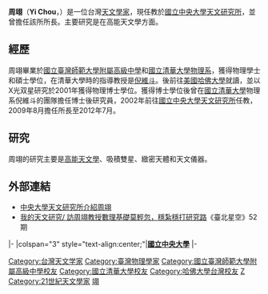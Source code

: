 {{Infobox_Scientist      
| name = 周翊        
| image = Replace_this_image_male.svg 
| caption = 
| birth_date = 1965  
| birth_place = {{TWN}}
| death_date =           
| death_place =         
| residence = {{TWN}} 
| nationality = {{ROC}}  
| field = 天文學家       
| work_institution = [[國立清華大學|國立清華大學]]博士後研究員<br>中央大學天文研究所教授<br>[[國立中央大學|中央大學]]天文研究所所長   
| alma_mater = [[國立臺灣師範大學附屬高級中學|國立臺灣師範大學附屬高級中學]]<br>國立清華大學物理系學士、碩士<br>[[哈佛大學|哈佛大學]]物理博士         
| doctoral_advisor =  
| doctoral_students =    
| known_for = [[高能天文學|高能天文學]]<br>吸積雙星<br>緻密天體<br>天文儀器
| prizes = 
| religion =      
| footnotes =    
}}

'''周翊'''（'''Yi Chou'''，{{bd|1965年||||catIdx=周}}）是一位台灣[[天文學家|天文學家]]，現任教於[[國立中央大學|國立中央大學]][[國立中央大學天文研究所|天文研究所]]，並曾擔任該所所長。主要研究是在高能天文學方面。

==經歷==
周翊畢業於[[國立臺灣師範大學附屬高級中學|國立臺灣師範大學附屬高級中學]]和[[國立清華大學物理系|國立清華大學物理系]]，獲得物理學士和碩士學位，在清華大學時的指導教授是[[倪維斗_(台灣)|倪維斗]]。後前往[[美國|美國]][[哈佛大學|哈佛大學]]就讀，並以X光双星研究於2001年獲得物理博士學位。獲得博士學位後曾在[[國立清華大學|國立清華大學]]物理系倪維斗的團隊擔任博士後研究員，2002年前往[[國立中央大學天文研究所|國立中央大學天文研究所]]任教，2009年8月擔任所長至2012年7月。

==研究==
周翊的研究主要是[[高能天文學|高能天文學]]、吸積雙星、緻密天體和天文儀器。

==外部連結==
* [https://web.archive.org/web/20130129042611/http://www.astro.ncu.edu.tw/index.shtml?p=iancu%2Fpeople%2Ffaculty%2Fchou_y.html 中央大學天文研究所介紹周翊]
* [https://web.archive.org/web/20160304194027/http://tcgwww.taipei.gov.tw/public/Attachment/15311204196.pdf 我的天文研究/ 訪周翊教授數理基礎莫輕忽，穩紮穩打研究路]《臺北星空》52期

{{start box}}
{{s-edu}}
|-
|colspan="3" style="text-align:center;"|'''[[國立中央大學|國立中央大學]]'''
|-
{{s-before|[[黃崇源_(天文學家)|黃崇源]]}}
{{s-title|[[國立中央大學|國立中央大學]]<br>[[國立中央大學天文研究所|天文研究所]]所長|2009年8月1日—2012年7月31日}}
{{s-after|[[高仲明_(天文學家)|高仲明]]}}
{{end box}}

{{天文學家小作品}}
{{臺灣科學家小作品}}

[[Category:台灣天文学家|Category:台灣天文学家]]
[[Category:臺灣物理學家|Category:臺灣物理學家]]
[[Category:國立臺灣師範大學附屬高級中學校友|Category:國立臺灣師範大學附屬高級中學校友]]
[[Category:國立清華大學校友|Category:國立清華大學校友]]
[[Category:哈佛大學台灣校友|Category:哈佛大學台灣校友]]
[[Category:國立中央大學教授|Z]]
[[Category:21世紀天文學家|Category:21世紀天文學家]]
[[Category:周姓|翊]]